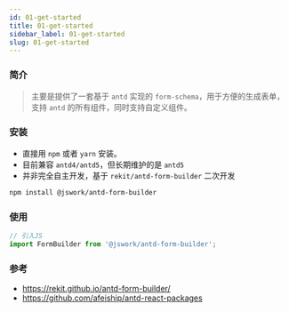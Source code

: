 ```yaml
---
id: 01-get-started
title: 01-get-started
sidebar_label: 01-get-started
slug: 01-get-started
---
```


### 简介
> 主要是提供了一套基于 `antd` 实现的 `form-schema`，用于方便的生成表单，支持 `antd` 的所有组件，同时支持自定义组件。

### 安装
- 直接用 `npm` 或者 `yarn` 安装。
- 目前兼容 `antd4/antd5`，但长期维护的是 `antd5`
- 并非完全自主开发，基于 `rekit/antd-form-builder` 二次开发

```bash npm2yarn
npm install @jswork/antd-form-builder
```

### 使用
```js
// 引入JS
import FormBuilder from '@jswork/antd-form-builder';
```

### 参考
- https://rekit.github.io/antd-form-builder/
- https://github.com/afeiship/antd-react-packages